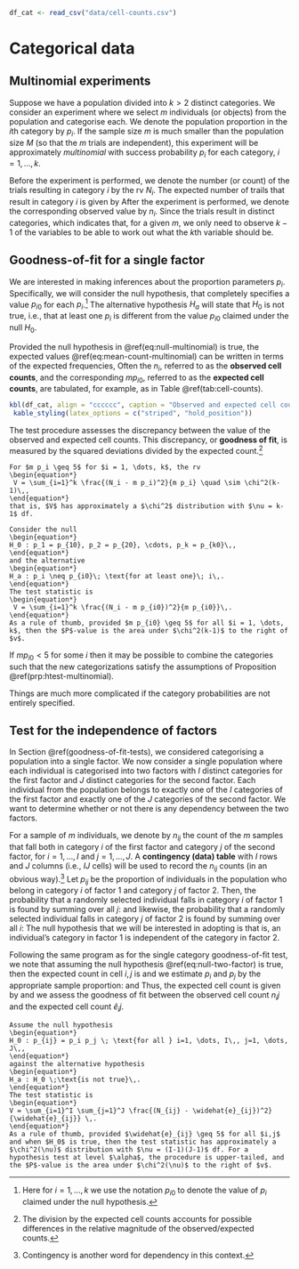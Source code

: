 ```r
df_cat <- read_csv("data/cell-counts.csv")
```

# Categorical data {#categorical-data}

## Multinomial experiments

Suppose we have a population divided into $k > 2$ distinct categories. We consider an experiment where we select $m$ individuals (or objects) from the population and categorise each. We denote the population proportion in the $i$th category by $p_i$. If the sample size $m$ is much smaller than the population size $M$ (so that the $m$ trials are independent), this experiment will be approximately *multinomial* with success probability $p_i$ for each category, $i=1, \dots, k$. 

Before the experiment is performed, we denote the number (or count) of the trials resulting in category $i$ by the rv $N_i$. The expected number of trails that result in category $i$ is given by 
\begin{equation}
\E[N_i] = m p_i\,, \quad i=1, \dots, k\,.
(\#eq:mean-count-multinomial)
\end{equation} 
After the experiment is performed, we denote the corresponding observed value by $n_i$. Since the trials result in distinct categories, 
\begin{equation*}
\sum_{i=1}^k N_i = \sum_{i=1}^{k} n_i = m \,,
\end{equation*}
which indicates that, for a given $m$, we only need to observe $k-1$ of the variables to be able to work out what the $k$th variable should be. 

## Goodness-of-fit for a single factor {#goodness-of-fit-tests}

We are interested in making inferences about the proportion parameters $p_i$. Specifically, we will consider the null hypothesis,
\begin{equation}
H_0 : p_1 = p_{10}\,, p_2 = p_{20}\,, \cdots\,, p_k = p_{k0}\,,
 (\#eq:null-multinomial)
\end{equation}
that completely specifies a value $p_{i0}$ for each $p_i$.^[Here for $i=1, \dots, k$ we use the notation $p_{i0}$ to denote the value of $p_i$ claimed under the null hypothesis.] The alternative hypothesis $H_a$ will state that $H_0$ is not true, i.e., that at least one $p_i$ is different from the value $p_{i0}$ claimed under the null $H_0$. 

Provided the null hypothesis in \@ref(eq:null-multinomial) is true, the expected values \@ref(eq:mean-count-multinomial) can be written in terms of the expected frequencies,
\begin{equation*}
 \E[N_i] = m p_{i0}\,, \quad i=1,\dots,k\,.
\end{equation*}
Often the $n_i$, referred to as the **observed cell counts**, and the corresponding $m p_{i0}$, referred to as the **expected cell counts**, are tabulated, for example, as in Table \@ref(tab:cell-counts).   

```r
kbl(df_cat, align = "cccccc", caption = "Observed and expected cell counts.", booktabs = T, escape = F) %>%
 kable_styling(latex_options = c("striped", "hold_position"))
```   

The test procedure assesses the discrepancy between the value of the observed and expected cell counts. This discrepancy, or **goodness of fit**, is measured by the squared deviations divided by the expected count.^[The division by the expected cell counts accounts for possible differences in the relative magnitude of the observed/expected counts.]

```theorem
For $m p_i \geq 5$ for $i = 1, \dots, k$, the rv
\begin{equation*}
 V = \sum_{i=1}^k \frac{(N_i - m p_i)^2}{m p_i} \quad \sim \chi^2(k-1)\,,
\end{equation*}
that is, $V$ has approximately a $\chi^2$ distribution with $\nu = k-1$ df. 
```  

```proposition
Consider the null
\begin{equation*}
H_0 : p_1 = p_{10}, p_2 = p_{20}, \cdots, p_k = p_{k0}\,,
\end{equation*}
and the alternative 
\begin{equation*}
H_a : p_i \neq p_{i0}\; \text{for at least one}\; i\,.
\end{equation*}
The test statistic is
\begin{equation*}
 V = \sum_{i=1}^k \frac{(N_i - m p_{i0})^2}{m p_{i0}}\,.
\end{equation*}
As a rule of thumb, provided $m p_{i0} \geq 5$ for all $i = 1, \dots, k$, then the $P$-value is the area under $\chi^2(k-1)$ to the right of $v$. 
```

If $m p_{i0} < 5$ for some $i$ then it may be possible to combine the categories such that the new categorizations satisfy the assumptions of Proposition \@ref(prp:htest-multinomial).

:::{.warningblock data-latex=""}
Things are much more complicated if the category probabilities are not entirely specified.   
:::   

<!-- ## Test for normality -->

<!-- Probability plots comparing the theoretical quantiles of the normal distribution against the quantiles of sample data were introduced as an informal way of determining whether a distribution was normal (cf. Figures \@ref(fig:qq-plot-cherry) and \@ref(fig:qc-beer-pH-norm)); the closer the fit to a straight line, the more substantial the evidence that the distribution is normal. In Section \@ref(correlation), we saw how the sample correlation $r$ was a quantitative measure of linear association. We give a special test for normality called the **Ryan--Joiner test**.  -->

<!-- ```{theorem, ryan-joiner-test} -->
<!-- For ordered^[Ordered smallest to largest.] sample data $x_{(1)}, x_{(2)}, \dots, x_{(m)}$, let  -->
<!-- \begin{equation*} -->
<!--  y_i = \Phi^{-1}\left( \frac{i - 0.375}{m + 0.25}\right)\,. -->
<!-- \end{equation*} -->
<!-- Compute the sample correlation coefficient $r$ in \@ref(eq:sample-correlation-statistic) for the pairs $(x_{(1)}, y_1), \dots, (x_{(m)}, y_m)$. For a level, $\alpha$, the **Ryan--Joiner test** assumes the null hypothesis -->
<!-- \begin{equation*} -->
<!--  H_0 : \text{the population distribution is normal}\,, -->
<!-- \end{equation*} -->
<!-- against the alternative  -->
<!-- \begin{equation*} -->
<!--  H_a : \text{the population distribution is not normal}\,. -->
<!-- \end{equation*} -->
<!-- using the test statistic \@ref(eq:sample-correlation-statistic). The $P$-value is the area under the  -->
<!-- ``` -->

## Test for the independence of factors

In Section \@ref(goodness-of-fit-tests), we considered categorising a population into a single factor. We now consider a single population where each individual is categorised into two factors with $I$ distinct categories for the first factor and $J$ distinct categories for the second factor. Each individual from the population belongs to exactly one of the $I$ categories of the first factor and exactly one of the $J$ categories of the second factor. We want to determine whether or not there is any dependency between the two factors. 

For a sample of $m$ individuals, we denote by $n_{ij}$ the count of the $m$ samples that fall both in category $i$ of the first factor and category $j$ of the second factor, for $i = 1, \dots, I$ and $j = 1, \dots, J$. A **contingency (data) table** with $I$ rows and $J$ columns (i.e., $IJ$ cells) will be used to record the $n_{ij}$ counts (in an obvious way).^[Contingency is another word for dependency in this context.] Let $p_{ij}$ be the proportion of individuals in the population who belong in category $i$ of factor 1 and category $j$ of factor $2$. Then, the probability that a randomly selected individual falls in category $i$ of factor 1 is found by summing over all $j$:
\begin{equation*}
p_{i} = \sum_{j=1}^J p_{ij}\,,
\end{equation*}
and likewise, the probability that a randomly selected individual falls in category $j$ of factor 2 is found by summing over all $i$:
\begin{equation*}
p_{j} = \sum_{i=1}^I p_{ij}\,.
\end{equation*}
The null hypothesis that we will be interested in adopting is
\begin{equation*}
H_0 : p_{ij} = p_{i} \cdot p_{j} \; \forall (i,j)\,,
 (\#eq:null-two-factor)
\end{equation*}
that is, an individual's category in factor 1 is independent of the category in factor 2. 

Following the same program as for the single category goodness-of-fit test, we note that assuming the null hypothesis \@ref(eq:null-two-factor) is true, then the expected count in cell $i,j$ is
\begin{equation*}
 \E[N_{ij}] = m p_{ij} = m p_{i} p_{j}\,;
\end{equation*}
and we estimate $p_i$ and $p_j$ by the appropriate sample proportion:
\begin{equation*}
\widehat{p}_i = \frac{n_i}{m}\,, \qquad n_i = \sum_{j} n_{ij} \quad \text{(row totals)}\,,
\end{equation*}
and 
\begin{equation*}
\widehat{p}_j = \frac{n_j}{m}\,, \qquad n_j = \sum_{i} n_{ij}\quad \text{(column totals)}\,.
\end{equation*}
Thus, the expected cell count is given by
\begin{equation*}
\widehat{e}_{ij} = m \widehat{p}_i \widehat{p}_j = \frac{n_i n_j}{m}\,,
\end{equation*}
and we assess the goodness of fit between the observed cell count $n_ij$ and the expected cell count $\widehat{e}_ij$.


```proposition
Assume the null hypothesis 
\begin{equation*}
H_0 : p_{ij} = p_i p_j \; \text{for all } i=1, \dots, I\,, j=1, \dots, J\,,
\end{equation*}
against the alternative hypothesis 
\begin{equation*}
H_a : H_0 \;\text{is not true}\,. 
\end{equation*}
The test statistic is 
\begin{equation*}
V = \sum_{i=1}^I \sum_{j=1}^J \frac{(N_{ij} - \widehat{e}_{ij})^2}{\widehat{e}_{ij}} \,.
\end{equation*}
As a rule of thumb, provided $\widehat{e}_{ij} \geq 5$ for all $i,j$ and when $H_0$ is true, then the test statistic has approximately a $\chi^2(\nu)$ distribution with $\nu = (I-1)(J-1)$ df. For a hypothesis test at level $\alpha$, the procedure is upper-tailed, and the $P$-value is the area under $\chi^2(\nu)$ to the right of $v$. 
```


